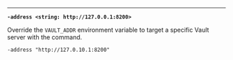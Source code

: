 ---

<a id="flag-address" />

**`-address <string: http://127.0.0.1:8200>`**

Override the `VAULT_ADDR` environment variable to target a specific Vault server
with the command.

```text
-address "http://127.0.10.1:8200"
```